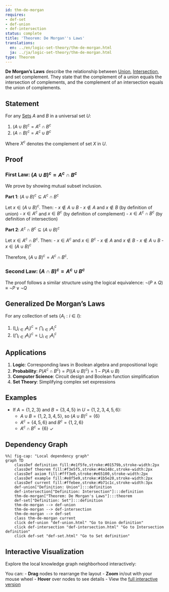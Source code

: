 ```yaml
---
id: thm-de-morgan
requires:
- def-set
- def-union
- def-intersection
status: complete
title: 'Theorem: De Morgan''s Laws'
translations:
  en: ../en/logic-set-theory/thm-de-morgan.html
  ja: ../ja/logic-set-theory/thm-de-morgan.html
type: Theorem
---
```


**De Morgan's Laws** describe the relationship between [Union](def-union.qmd), [Intersection](def-intersection.qmd), and set complement. They state that the complement of a union equals the intersection of complements, and the complement of an intersection equals the union of complements.

## Statement

For any [Sets](def-set.qmd) $A$ and $B$ in a universal set $U$:

1. $(A \cup B)^c = A^c \cap B^c$
2. $(A \cap B)^c = A^c \cup B^c$

Where $X^c$ denotes the complement of set $X$ in $U$.

## Proof

### First Law: $(A \cup B)^c = A^c \cap B^c$

We prove by showing mutual subset inclusion.

**Part 1**: $(A \cup B)^c \subseteq A^c \cap B^c$

Let $x \in (A \cup B)^c$. Then:
- $x \notin A \cup B$
- $x \notin A$ and $x \notin B$ (by definition of union)
- $x \in A^c$ and $x \in B^c$ (by definition of complement)
- $x \in A^c \cap B^c$ (by definition of intersection)

**Part 2**: $A^c \cap B^c \subseteq (A \cup B)^c$

Let $x \in A^c \cap B^c$. Then:
- $x \in A^c$ and $x \in B^c$
- $x \notin A$ and $x \notin B$
- $x \notin A \cup B$
- $x \in (A \cup B)^c$

Therefore, $(A \cup B)^c = A^c \cap B^c$.

### Second Law: $(A \cap B)^c = A^c \cup B^c$

The proof follows a similar structure using the logical equivalence:
$\neg(P \land Q) \equiv \neg P \lor \neg Q$

## Generalized De Morgan's Laws

For any collection of sets $\{A_i : i \in I\}$:

1. $\left(\bigcup_{i \in I} A_i\right)^c = \bigcap_{i \in I} A_i^c$
2. $\left(\bigcap_{i \in I} A_i\right)^c = \bigcup_{i \in I} A_i^c$

## Applications

1. **Logic**: Corresponding laws in Boolean algebra and propositional logic
2. **Probability**: $P(A^c \cap B^c) = P((A \cup B)^c) = 1 - P(A \cup B)$
3. **Computer Science**: Circuit design and Boolean function simplification
4. **Set Theory**: Simplifying complex set expressions

## Examples

- If $A = \{1, 2, 3\}$ and $B = \{3, 4, 5\}$ in $U = \{1, 2, 3, 4, 5, 6\}$:
  - $A \cup B = \{1, 2, 3, 4, 5\}$, so $(A \cup B)^c = \{6\}$
  - $A^c = \{4, 5, 6\}$ and $B^c = \{1, 2, 6\}$
  - $A^c \cap B^c = \{6\}$ ✓

## Dependency Graph

```mermaid
%%| fig-cap: "Local dependency graph"
graph TD
    classDef definition fill:#e1f5fe,stroke:#01579b,stroke-width:2px
    classDef theorem fill:#f3e5f5,stroke:#4a148c,stroke-width:2px
    classDef axiom fill:#fff3e0,stroke:#e65100,stroke-width:2px
    classDef example fill:#e8f5e9,stroke:#1b5e20,stroke-width:2px
    classDef current fill:#ffebee,stroke:#b71c1c,stroke-width:3px
    def-union["Definition: Union"]:::definition
    def-intersection["Definition: Intersection"]:::definition
    thm-de-morgan["Theorem: De Morgan's Laws"]:::theorem
    def-set["Definition: Set"]:::definition
    thm-de-morgan --> def-union
    thm-de-morgan --> def-intersection
    thm-de-morgan --> def-set
    class thm-de-morgan current
    click def-union "def-union.html" "Go to Union definition"
    click def-intersection "def-intersection.html" "Go to Intersection definition"
    click def-set "def-set.html" "Go to Set definition"
```

## Interactive Visualization

Explore the local knowledge graph neighborhood interactively:

::: {.graph-viz data-id="thm-de-morgan" data-width="700" data-height="500"}
:::

You can:
- **Drag** nodes to rearrange the layout
- **Zoom** in/out with your mouse wheel
- **Hover** over nodes to see details
- View the [full interactive version](../../output/interactive/thm-de-morgan.html){target="_blank"}
